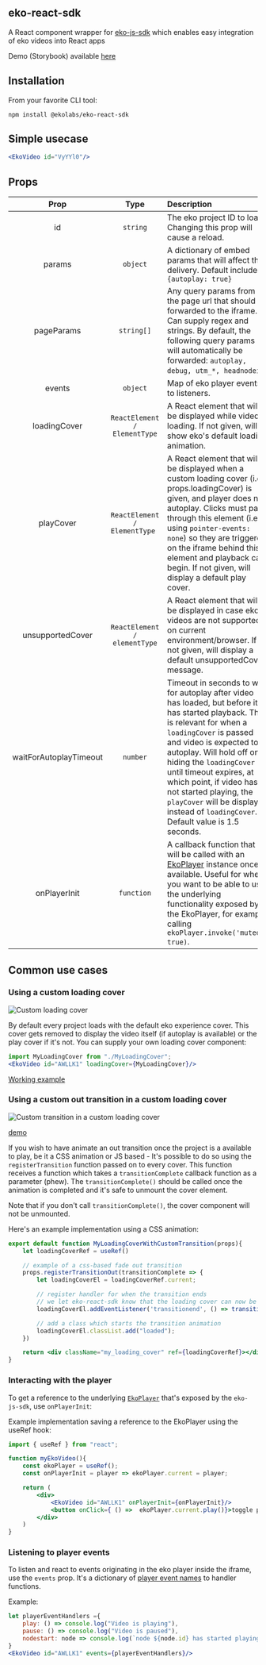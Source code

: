 

<Meta title="Example/Introduction" />

<style>{`
  .subheading {
    --mediumdark: '#999999';
    font-weight: 900;
    font-size: 13px;
    color: #999;
    letter-spacing: 6px;
    line-height: 24px;
    text-transform: uppercase;
    margin-bottom: 12px;
    margin-top: 40px;
  }

  .link-list {
    display: grid;
    grid-template-columns: 1fr;
    grid-template-rows: 1fr 1fr;
    row-gap: 10px;
  }

  @media (min-width: 620px) {
    .link-list {
      row-gap: 20px;
      column-gap: 20px;
      grid-template-columns: 1fr 1fr;
    }
  }

  @media all and (-ms-high-contrast:none) {
  .link-list {
      display: -ms-grid;
      -ms-grid-columns: 1fr 1fr;
      -ms-grid-rows: 1fr 1fr;
    }
  }

  .link-item {
    display: block;
    padding: 20px 30px 20px 15px;
    border: 1px solid #00000010;
    border-radius: 5px;
    transition: background 150ms ease-out, border 150ms ease-out, transform 150ms ease-out;
    color: #333333;
    display: flex;
    align-items: flex-start;
  }

  .link-item:hover {
    border-color: #1EA7FD50;
    transform: translate3d(0, -3px, 0);
    box-shadow: rgba(0, 0, 0, 0.08) 0 3px 10px 0;
  }

  .link-item:active {
    border-color: #1EA7FD;
    transform: translate3d(0, 0, 0);
  }

  .link-item strong {
    font-weight: 700;
    display: block;
    margin-bottom: 2px;
  }
  
  .link-item img {
    height: 40px;
    width: 40px;
    margin-right: 15px;
    flex: none;
  }

  .link-item span {
    font-size: 14px;
    line-height: 20px;
  }

  .tip {
    display: inline-block;
    border-radius: 1em;
    font-size: 11px;
    line-height: 12px;
    font-weight: 700;
    background: #E7FDD8;
    color: #66BF3C;
    padding: 4px 12px;
    margin-right: 10px;
    vertical-align: top;
  }

  .tip-wrapper {
    font-size: 13px;
    line-height: 20px;
    margin-top: 40px;
    margin-bottom: 40px;
  }

  .tip-wrapper code {
    font-size: 12px;
    display: inline-block;
  }

  
`}</style>

## eko-react-sdk

 A React component wrapper for [eko-js-sdk](https://github.com/EkoLabs/eko-js-sdk) which enables easy integration of eko videos into React apps


Demo (Storybook) available [here](https://ekolabs.github.io/eko-react-sdk/)

## Installation

From your favorite CLI tool:

```
npm install @ekolabs/eko-react-sdk
```

## Simple usecase

```jsx
<EkoVideo id="VyYYl0"/>
```

## Props


| Prop           | Type           | Description  |
| :-------------: |:--------------:| :------------|
| id | `string` | The eko project ID to load. Changing this prop will cause a reload. |
| params | `object` | A dictionary of embed params that will affect the delivery. Default include `{autoplay: true}` |
| pageParams | `string[]` | Any query params from the page url that should be forwarded to the iframe. Can supply regex and strings. By default, the following query params will automatically be forwarded: `autoplay, debug, utm_*, headnodeid`. |
| events | `object` | Map of eko player events to listeners. |
| loadingCover | `ReactElement / ElementType` | A React element that will be displayed while video is loading. If not given, will show eko's default loading animation. |
| playCover | `ReactElement / ElementType ` | A React element that will be displayed when a custom loading cover (i.e. props.loadingCover) is given, and player does not autoplay. Clicks must pass through this element (i.e. using `pointer-events: none`) so they are triggered on the iframe behind this element and playback can begin. If not given, will display a default play cover. |
| unsupportedCover | `ReactElement / elementType` | A React element that will be displayed in case eko videos are not supported on current environment/browser. If not given, will display a default unsupportedCover message. |
| waitForAutoplayTimeout | `number` | Timeout in seconds to wait for autoplay after video has loaded, but before it has started playback. This is relevant for when a `loadingCover` is passed and video is expected to autoplay. Will hold off on hiding the `loadingCover` until timeout expires, at which point, if video has not started playing, the `playCover` will be displayed instead of `loadingCover`. Default value is 1.5 seconds. |
| onPlayerInit | `function` | A callback function that will be called with an [EkoPlayer](https://github.com/EkoLabs/eko-js-sdk#ekoplayer) instance once available. Useful for when you want to be able to use the underlying functionality exposed by the EkoPlayer, for example calling `ekoPlayer.invoke('muted', true)`. |


## Common use cases

### Using a custom loading cover

![Custom loading cover](https://user-images.githubusercontent.com/3951311/103168643-a433df80-483d-11eb-9177-78da47bb4d83.gif)

By default every project loads with the default eko experience cover. This cover gets removed to display the video itself (if autoplay is available) or the play cover if it's not. You can supply your own loading cover component:

```jsx
import MyLoadingCover from "./MyLoadingCover";
<EkoVideo id="AWLLK1" loadingCover={MyLoadingCover}/>
```


[Working example](https://5fe370769d789f0021bf9442-nsefptgmww.chromatic.com/?path=/story/example-ekovideo--custom-loading-cover)

### Using a custom out transition in a custom loading cover

![Custom transition in a custom loading cover](https://user-images.githubusercontent.com/3951311/103168637-98e0b400-483d-11eb-9a44-c39f29ed82b2.gif)


[demo](https://5fe370769d789f0021bf9442-nsefptgmww.chromatic.com/?path=/story/example-ekovideo--custom-loading-cover-with-custom-transition)

If you wish to have animate an out transition once the project is a available to play, be it a CSS animation or JS based - It's possible to do so using the `registerTransition` function passed on to every cover. This function receives a function which takes a `transitionComplete` callback function as a parameter (phew). The `transitionComplete()` should be called once the animation is completed and it's safe to unmount the cover element.

Note that if you don't call `transitionComplete()`, the cover component will not be unmounted.

Here's an example implementation using a CSS animation:

```jsx
export default function MyLoadingCoverWithCustomTransition(props){
    let loadingCoverRef = useRef()

    // example of a css-based fade out transition
    props.registerTransitionOut(transitionComplete => {
        let loadingCoverEl = loadingCoverRef.current;

        // register handler for when the transition ends
        // we let eko-react-sdk know that the loading cover can now be removed
        loadingCoverEl.addEventListener('transitionend', () => transitionComplete(), {once: true});

        // add a class which starts the transition animation
        loadingCoverEl.classList.add("loaded");
    })

    return <div className="my_loading_cover" ref={loadingCoverRef}></div>
}
```

### Interacting with the player

To get a reference to the underlying [`EkoPlayer`](https://github.com/EkoLabs/eko-js-sdk#ekoplayerel) that's exposed by the `eko-js-sdk`, use `onPlayerInit`:

Example implementation saving a reference to the EkoPlayer using the useRef hook:

```jsx
import { useRef } from "react";

function myEkoVideo(){
    const ekoPlayer = useRef();
    const onPlayerInit = player => ekoPlayer.current = player;

    return (
        <div>
            <EkoVideo id="AWLLK1" onPlayerInit={onPlayerInit}/>
            <button onClick={ () =>  ekoPlayer.current.play()}>toggle play/pause</>
        </div>
    )
}

```

### Listening to player events

To listen and react to events originating in the eko player inside the iframe, use the `events` prop.
It's a dictionary of [player event names](https://developer.eko.com/api/InterludePlayer.html#Events) to handler functions.

Example:

```jsx
let playerEventHandlers ={
    play: () => console.log("Video is playing"),
    pause: () => console.log("Video is paused"),
    nodestart: node => console.log(`node ${node.id} has started playing`)
}
<EkoVideo id="AWLLK1" events={playerEventHandlers}/>

```

